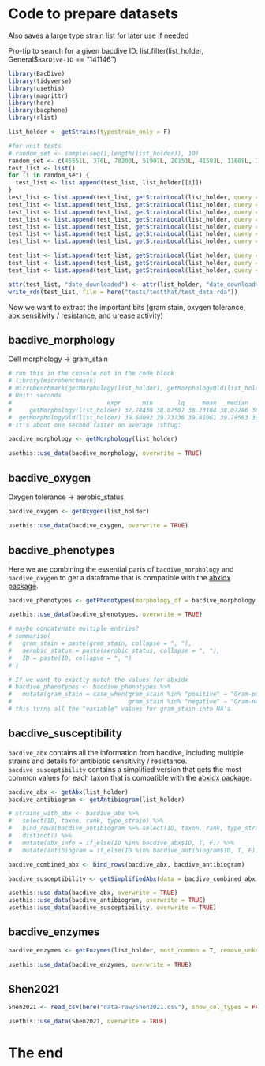 # Code to prepare datasets

Also saves a large type strain list for later use if needed

Pro-tip to search for a given bacdive ID: list.filter(list_holder, General$`BacDive-ID` == "141146")

```r
library(BacDive)
library(tidyverse)
library(usethis)
library(magrittr)
library(here)
library(bacphene)
library(rlist)
```

```r

list_holder <- getStrains(typestrain_only = F)

```

```r
#for unit tests
# random_set <- sample(seq(1,length(list_holder)), 10)
random_set <- c(46551L, 376L, 78203L, 51907L, 20151L, 41583L, 11608L, 36060L, 38371L, 6841L)
test_list <- list()
for (i in random_set) {
  test_list <- list.append(test_list, list_holder[[i]])
}
test_list <- list.append(test_list, getStrainLocal(list_holder, query = "Acidicapsa dinghuensis", typestrain_only = T)[[1]]) #for testing getAbx
test_list <- list.append(test_list, getStrainLocal(list_holder, query = "Acinetobacter calcoaceticus", typestrain_only = T)[[2]]) #for testing getAbx (antibiogram)
test_list <- list.append(test_list, getStrainLocal(list_holder, query = 21374, typestrain_only = F)[[1]]) #for testing getAbx
test_list <- list.append(test_list, getStrainLocal(list_holder, query = 280, typestrain_only = F)[[1]]) #for testing getAbx
test_list <- list.append(test_list, getStrainLocal(list_holder, query = 8094, typestrain_only = F)[[1]]) #for testing getAbx
test_list <- list.append(test_list, getStrainLocal(list_holder, query = 159751, typestrain_only = F)[[1]]) #for testing getAbx
test_list <- list.append(test_list, getStrainLocal(list_holder, query = 158420, typestrain_only = F)[[1]]) #for testing getAbx

test_list <- list.append(test_list, getStrainLocal(list_holder, query = "Abyssibacter profundi", typestrain_only = T)[[1]]) #for testing getEnzymes
test_list <- list.append(test_list, getStrainLocal(list_holder, query = "Bacteroides fragilis", typestrain_only = T)[[1]])
test_list <- list.append(test_list, getStrainLocal(list_holder, query = "Bacteroides fragilis", typestrain_only = F)[[2]]) #for testing getStrainLocal and having multiple strains of the same species

attr(test_list, "date_downloaded") <- attr(list_holder, "date_downloaded")
write_rds(test_list, file = here("tests/testthat/test_data.rda"))
```


Now we want to extract the important bits (gram stain, oxygen tolerance, abx sensitivity / resistance, and urease activity)

## bacdive_morphology

Cell morphology -> gram_stain

```r

# run this in the console not in the code block
# library(microbenchmark)
# microbenchmark(getMorphology(list_holder), getMorphologyOld(list_holder), times = 5)
# Unit: seconds
#                           expr      min       lq     mean   median       uq      max neval cld
#     getMorphology(list_holder) 37.78438 38.02507 38.23184 38.07286 38.30433 38.97256     5  a 
#  getMorphologyOld(list_holder) 39.68092 39.73736 39.81061 39.78563 39.84407 40.00506     5   b
# It's about one second faster on average :shrug:

bacdive_morphology <- getMorphology(list_holder)

usethis::use_data(bacdive_morphology, overwrite = TRUE)

```

## bacdive_oxygen

Oxygen tolerance -> aerobic_status

```r

bacdive_oxygen <- getOxygen(list_holder)

usethis::use_data(bacdive_oxygen, overwrite = TRUE)

```

## bacdive_phenotypes

Here we are combining the essential parts of `bacdive_morphology` and `bacdive_oxygen` to get a dataframe that is compatible with the [abxidx package](https://github.com/PennChopMicrobiomeProgram/abxidx).

```r

bacdive_phenotypes <- getPhenotypes(morphology_df = bacdive_morphology, oxygen_df = bacdive_oxygen)

usethis::use_data(bacdive_phenotypes, overwrite = TRUE)

# maybe concatenate multiple entries?
# summarise(
#   gram_stain = paste(gram_stain, collapse = ", "),
#   aerobic_status = paste(aerobic_status, collapse = ", "),
#   ID = paste(ID, collapse = ", ")
# )

# If we want to exactly match the values for abxidx
# bacdive_phenotypes <- bacdive_phenotypes %>%
#   mutate(gram_stain = case_when(gram_stain %in% "positive" ~ "Gram-positive",
#                                 gram_stain %in% "negative" ~ "Gram-negative"))
# this turns all the "variable" values for gram_stain into NA's


```

## bacdive_susceptibility

`bacdive_abx` contains all the information from bacdive, including multiple strains and details for antibiotic sensitivity / resistance. `bacdive_susceptibility` contains a simplified version that gets the most common values for each taxon that is compatible with the [abxidx package](https://github.com/PennChopMicrobiomeProgram/abxidx).

```r

bacdive_abx <- getAbx(list_holder)
bacdive_antibiogram <- getAntibiogram(list_holder)

# strains_with_abx <- bacdive_abx %>% 
#   select(ID, taxon, rank, type_strain) %>%
#   bind_rows(bacdive_antibiogram %>% select(ID, taxon, rank, type_strain)) %>%
#   distinct() %>%
#   mutate(abx_info = if_else(ID %in% bacdive_abx$ID, T, F)) %>%
#   mutate(antibiogram = if_else(ID %in% bacdive_antibiogram$ID, T, F))

bacdive_combined_abx <- bind_rows(bacdive_abx, bacdive_antibiogram)

bacdive_susceptibility <- getSimplifiedAbx(data = bacdive_combined_abx, extra_info = F, most_common = T, remove_unknown = T)

usethis::use_data(bacdive_abx, overwrite = TRUE)
usethis::use_data(bacdive_antibiogram, overwrite = TRUE)
usethis::use_data(bacdive_susceptibility, overwrite = TRUE)

```

## bacdive_enzymes

```r

bacdive_enzymes <- getEnzymes(list_holder, most_common = T, remove_unknown = T)

usethis::use_data(bacdive_enzymes, overwrite = TRUE)

```

## Shen2021

```r

Shen2021 <- read_csv(here("data-raw/Shen2021.csv"), show_col_types = FALSE)

usethis::use_data(Shen2021, overwrite = TRUE)

```

# The end

